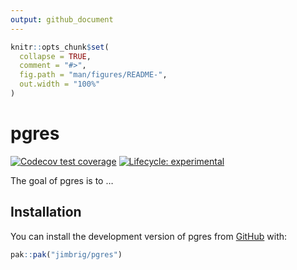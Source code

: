 ```yaml
---
output: github_document
---
```


<!-- README.md is generated from README.Rmd. Please edit that file -->

```r
knitr::opts_chunk$set(
  collapse = TRUE,
  comment = "#>",
  fig.path = "man/figures/README-",
  out.width = "100%"
)
```

# pgres

<!-- badges: start -->
[![Codecov test coverage](https://codecov.io/gh/jimbrig/pgres/branch/main/graph/badge.svg)](https://app.codecov.io/gh/jimbrig/pgres?branch=main)
[![Lifecycle: experimental](https://img.shields.io/badge/lifecycle-experimental-orange.svg)](https://lifecycle.r-lib.org/articles/stages.html#experimental)
<!-- badges: end -->

The goal of pgres is to ...

## Installation

You can install the development version of pgres from [GitHub](https://github.com/) with:

```r
pak::pak("jimbrig/pgres")
```

